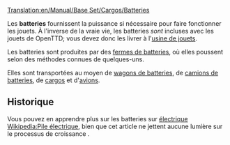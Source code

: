 [[Translation:en/Manual/Base Set/Cargos/Batteries]]

{{fr/Manual/Base Set/Cargos/Cargaison|nom=Batterie
|image=en/Manual/Base Set/Cargos/Batteries.png
|produit=[[fr/Manual/Base Set/Industries/Ferme de batterie|Ferme de batteries]]
|accepté=[[fr/Manual/Base Set/Industries/Usine de jouet|Usine de jouet]]
}}

Les '''batteries''' fournissent la puissance si nécessaire pour faire fonctionner les jouets. À l'inverse de la vraie vie, les batteries ''sont'' incluses avec les jouets de OpenTTD; vous devez donc les livrer à l'[[fr/Manual/Base Set/Industries/Usine de jouet|usine de jouets]].

Les batteries sont produites par des [[fr/Manual/Base Set/Industries/Ferme de batterie|fermes de batteries]], où elles poussent selon des méthodes connues de quelques-uns.

Elles sont transportées au moyen de [[fr/Manual/Base Set/Trains/Wagon de batteries|wagons de batteries]], de [[fr/Manual/Base Set/Road Vehicles/Camion de batteries|camions de batteries]], de [[fr/Manual/Bateaux|cargos]] et d'[[fr/Manual/Avions|avions]].

==Historique==
Vous pouvez en apprendre plus sur les batteries sur [https://www.wikipedia.org/wiki/fr:Pile électrique Wikipedia:Pile électrique], bien que cet article ne jettent aucune lumière sur le processus de croissance  {{en/Emoticon|:D}}.